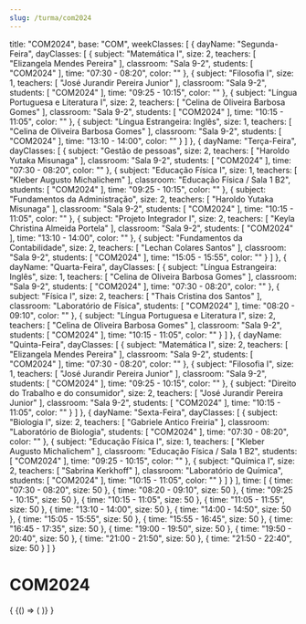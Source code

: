 ```yaml
---
slug: /turma/com2024
---
```

  title: "COM2024",
  base: "COM",
  weekClasses: [
    {
      dayName: "Segunda-Feira",
      dayClasses: [
        {
          subject: "Matemática I",
          size: 2,
          teachers: [
            "Elizangela Mendes Pereira"
          ],
          classroom: "Sala 9-2",
          students: [
            "COM2024"
          ],
          time: "07:30 - 08:20",
          color: ""
        },
        {
          subject: "Filosofia I",
          size: 1,
          teachers: [
            "José Jurandir Pereira Junior"
          ],
          classroom: "Sala 9-2",
          students: [
            "COM2024"
          ],
          time: "09:25 - 10:15",
          color: ""
        },
        {
          subject: "Língua Portuguesa e Literatura I",
          size: 2,
          teachers: [
            "Celina de Oliveira Barbosa Gomes"
          ],
          classroom: "Sala 9-2",
          students: [
            "COM2024"
          ],
          time: "10:15 - 11:05",
          color: ""
        },
        {
          subject: "Língua Estrangeira: Inglês",
          size: 1,
          teachers: [
            "Celina de Oliveira Barbosa Gomes"
          ],
          classroom: "Sala 9-2",
          students: [
            "COM2024"
          ],
          time: "13:10 - 14:00",
          color: ""
        }
      ]
    },
    {
      dayName: "Terça-Feira",
      dayClasses: [
        {
          subject: "Gestão de pessoas",
          size: 2,
          teachers: [
            "Haroldo Yutaka Misunaga"
          ],
          classroom: "Sala 9-2",
          students: [
            "COM2024"
          ],
          time: "07:30 - 08:20",
          color: ""
        },
        {
          subject: "Educação Física I",
          size: 1,
          teachers: [
            "Kleber Augusto Michalichem"
          ],
          classroom: "Educação Física / Sala 1 B2",
          students: [
            "COM2024"
          ],
          time: "09:25 - 10:15",
          color: ""
        },
        {
          subject: "Fundamentos da Administração",
          size: 2,
          teachers: [
            "Haroldo Yutaka Misunaga"
          ],
          classroom: "Sala 9-2",
          students: [
            "COM2024"
          ],
          time: "10:15 - 11:05",
          color: ""
        },
        {
          subject: "Projeto Integrador I",
          size: 2,
          teachers: [
            "Keyla Christina Almeida Portela"
          ],
          classroom: "Sala 9-2",
          students: [
            "COM2024"
          ],
          time: "13:10 - 14:00",
          color: ""
        },
        {
          subject: "Fundamentos da Contabilidade",
          size: 2,
          teachers: [
            "Lechan Colares Santos"
          ],
          classroom: "Sala 9-2",
          students: [
            "COM2024"
          ],
          time: "15:05 - 15:55",
          color: ""
        }
      ]
    },
    {
      dayName: "Quarta-Feira",
      dayClasses: [
        {
          subject: "Língua Estrangeira: Inglês",
          size: 1,
          teachers: [
            "Celina de Oliveira Barbosa Gomes"
          ],
          classroom: "Sala 9-2",
          students: [
            "COM2024"
          ],
          time: "07:30 - 08:20",
          color: ""
        },
        {
          subject: "Física I",
          size: 2,
          teachers: [
            "Thais Cristina dos Santos"
          ],
          classroom: "Laboratório de Física",
          students: [
            "COM2024"
          ],
          time: "08:20 - 09:10",
          color: ""
        },
        {
          subject: "Língua Portuguesa e Literatura I",
          size: 2,
          teachers: [
            "Celina de Oliveira Barbosa Gomes"
          ],
          classroom: "Sala 9-2",
          students: [
            "COM2024"
          ],
          time: "10:15 - 11:05",
          color: ""
        }
      ]
    },
    {
      dayName: "Quinta-Feira",
      dayClasses: [
        {
          subject: "Matemática I",
          size: 2,
          teachers: [
            "Elizangela Mendes Pereira"
          ],
          classroom: "Sala 9-2",
          students: [
            "COM2024"
          ],
          time: "07:30 - 08:20",
          color: ""
        },
        {
          subject: "Filosofia I",
          size: 1,
          teachers: [
            "José Jurandir Pereira Junior"
          ],
          classroom: "Sala 9-2",
          students: [
            "COM2024"
          ],
          time: "09:25 - 10:15",
          color: ""
        },
        {
          subject: "Direito do Trabalho e do consumidor",
          size: 2,
          teachers: [
            "José Jurandir Pereira Junior"
          ],
          classroom: "Sala 9-2",
          students: [
            "COM2024"
          ],
          time: "10:15 - 11:05",
          color: ""
        }
      ]
    },
    {
      dayName: "Sexta-Feira",
      dayClasses: [
        {
          subject: "Biologia I",
          size: 2,
          teachers: [
            "Gabriele Antico Freiria"
          ],
          classroom: "Laboratório de Biologia",
          students: [
            "COM2024"
          ],
          time: "07:30 - 08:20",
          color: ""
        },
        {
          subject: "Educação Física I",
          size: 1,
          teachers: [
            "Kleber Augusto Michalichem"
          ],
          classroom: "Educação Física / Sala 1 B2",
          students: [
            "COM2024"
          ],
          time: "09:25 - 10:15",
          color: ""
        },
        {
          subject: "Química I",
          size: 2,
          teachers: [
            "Sabrina Kerkhoff"
          ],
          classroom: "Laboratório de Química",
          students: [
            "COM2024"
          ],
          time: "10:15 - 11:05",
          color: ""
        }
      ]
    }
  ],
  time: [
    {
      time: "07:30 - 08:20",
      size: 50
    },
    {
      time: "08:20 - 09:10",
      size: 50
    },
    {
      time: "09:25 - 10:15",
      size: 50
    },
    {
      time: "10:15 - 11:05",
      size: 50
    },
    {
      time: "11:05 - 11:55",
      size: 50
    },
    {
      time: "13:10 - 14:00",
      size: 50
    },
    {
      time: "14:00 - 14:50",
      size: 50
    },
    {
      time: "15:05 - 15:55",
      size: 50
    },
    {
      time: "15:55 - 16:45",
      size: 50
    },
    {
      time: "16:45 - 17:35",
      size: 50
    },
    {
      time: "19:00 - 19:50",
      size: 50
    },
    {
      time: "19:50 - 20:40",
      size: 50
    },
    {
      time: "21:00 - 21:50",
      size: 50
    },
    {
      time: "21:50 - 22:40",
      size: 50
    }
  ]
}

# COM2024

<div>
  {
    <BrowserOnly>
      {() => (
        <Grid
          title={data.title}
          weekClasses={data.weekClasses}
          time={data.time}
        />
      )}
    </BrowserOnly>
  }
</div>
